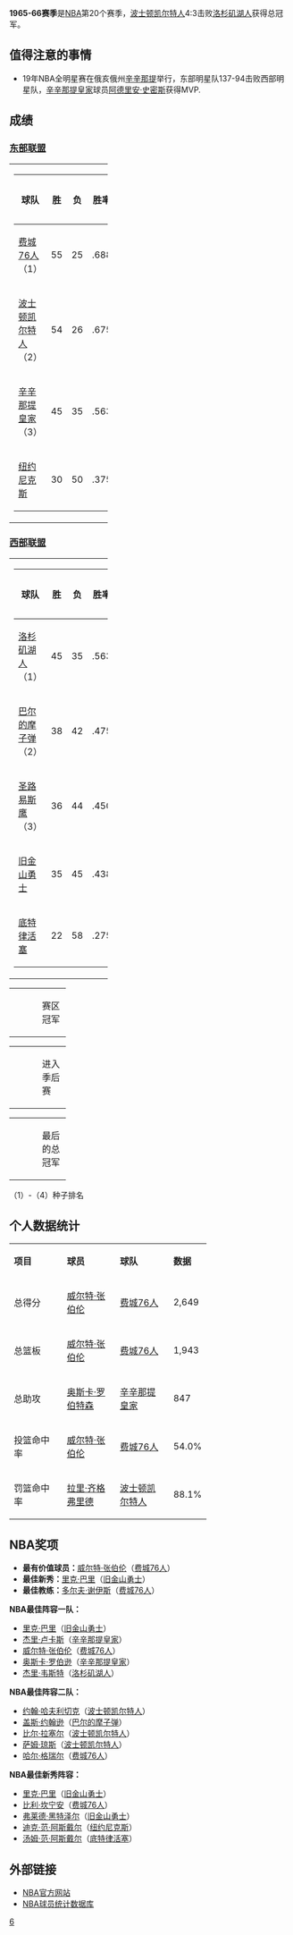 {{unreferenced|time=2016-04-28T09:28:33+00:00}}
{{noteTA|G1=NBA}}
'''1965-66赛季'''是[[NBA|NBA]]第20个赛季，[[波士顿凯尔特人|波士顿凯尔特人]]4:3击败[[洛杉矶湖人|洛杉矶湖人]]获得总冠军。

== 值得注意的事情 ==
*19年NBA全明星赛在俄亥俄州[[辛辛那提|辛辛那提]]举行，东部明星队137-94击败西部明星队，[[辛辛那提皇家|辛辛那提皇家]]球员[[阿德里安·史密斯_(篮球运动员)|阿德里安·史密斯]]获得MVP.

== 成绩 ==

=== [[東部聯盟_(NBA)|东部联盟]] ===

{|width=70%
|-
|width=50%|
{|class=wikitable 
|-
!width=55%|球队
!width=8%|胜
!width=8%|负
!width=15%|胜率
!width=14%|落后
|-style="background:#FFFFF0"
|bgcolor=#FFFF99|[[费城76人|费城76人]]（1）||55||25||.688||align=center|-
|-style="background:#f0f8ff"
|[[波士顿凯尔特人|波士顿凯尔特人]]（2）||54||26||.675||align=center|1
|-
|[[辛辛那提皇家|辛辛那提皇家]]（3）||45||35||.563||align=center|10
|-
|[[纽约尼克斯|纽约尼克斯]]||30||50||.375||align=center|25
|}
|}

=== [[西部聯盟_(NBA)|西部联盟]] ===

{|width=70%
|-
|width=50%|
{|class=wikitable 
|-
!width=55%|球队
!width=8%|胜
!width=8%|负
!width=15%|胜率
!width=14%|落后
|-style="background:#fffff0"
|[[洛杉矶湖人|洛杉矶湖人]]（1）||45||35||.563||align=center|-
|-style="background:#f0f8ff"
|[[巴尔的摩子弹|巴尔的摩子弹]]（2）||38||42||.475||align=center|7
|-
|[[圣路易斯鹰|圣路易斯鹰]]（3）||36||44||.450||align=center|9
|-
|[[旧金山勇士|旧金山勇士]]||35||45||.438||align=center|10
|-
|[[底特律活塞|底特律活塞]]||22||58||.275||align=center|23
|}
|}

{|border=0 width=20%
|-
|width=50% bgcolor=#fffff0|
|width=50%|赛区冠军
|}
{|border=0 width=20%
|-
|width=50% bgcolor=#f0f8ff|
|width=50%|进入季后赛
|}
{|border=0 width=20%
|-
|width=50% bgcolor=#FFFF99|
|width=50%|最后的总冠军
|}
（1）-（4）种子排名

== 个人数据统计 ==

{|class=wikitable width=70%
|-align=center
|width=30%|'''项目'''||width=30%|'''球员'''||width=30%|'''球队'''||width=10%|'''数据'''
|-align=center style="background:#f0f8ff"
|总得分||[[威尔特·张伯伦|威尔特·张伯伦]]||[[费城76人|费城76人]]||2,649
|-align=center
|总篮板||[[威尔特·张伯伦|威尔特·张伯伦]]||[[费城76人|费城76人]]||1,943
|-align=center style="background:#f0f8ff"
|总助攻||[[奥斯卡·罗伯特森|奥斯卡·罗伯特森]]||[[辛辛那提皇家|辛辛那提皇家]]||847
|-align=center
|投篮命中率||[[威尔特·张伯伦|威尔特·张伯伦]]||[[费城76人|费城76人]]||54.0%
|-align=center style="background:#f0f8ff"
|罚篮命中率||[[拉里·齐格弗里德|拉里·齐格弗里德]]||[[波士顿凯尔特人|波士顿凯尔特人]]||88.1%
|}

== NBA奖项 ==

*'''最有价值球员：'''[[威尔特·张伯伦|威尔特·张伯伦]]（[[费城76人|费城76人]]）
*'''最佳新秀：'''[[里克·巴里|里克·巴里]]（[[旧金山勇士|旧金山勇士]]）
*'''最佳教练：'''[[多尔夫·谢伊斯|多尔夫·谢伊斯]]（[[费城76人|费城76人]]）

'''NBA最佳阵容一队：'''
*[[里克·巴里|里克·巴里]]（[[旧金山勇士|旧金山勇士]]）
*[[杰里·卢卡斯|杰里·卢卡斯]]（[[辛辛那提皇家|辛辛那提皇家]]）
*[[威尔特·张伯伦|威尔特·张伯伦]]（[[费城76人|费城76人]]）
*[[奥斯卡·罗伯逊|奥斯卡·罗伯逊]]（[[辛辛那提皇家|辛辛那提皇家]]）
*[[杰里·韦斯特|杰里·韦斯特]]（[[洛杉矶湖人|洛杉矶湖人]]）

'''NBA最佳阵容二队：'''
*[[约翰·哈夫利切克|约翰·哈夫利切克]]（[[波士顿凯尔特人|波士顿凯尔特人]]）
*[[盖斯·约翰逊|盖斯·约翰逊]]（[[巴尔的摩子弹|巴尔的摩子弹]]）
*[[比尔·拉塞尔|比尔·拉塞尔]]（[[波士顿凯尔特人|波士顿凯尔特人]]）
*[[萨姆·琼斯|萨姆·琼斯]]（[[波士顿凯尔特人|波士顿凯尔特人]]）
*[[哈尔·格瑞尔|哈尔·格瑞尔]]（[[费城76人|费城76人]]）

'''NBA最佳新秀阵容：'''
*[[里克·巴里|里克·巴里]]（[[旧金山勇士|旧金山勇士]]）
*[[比利·坎宁安|比利·坎宁安]]（[[费城76人|费城76人]]）
*[[弗莱德·黑特泽尔|弗莱德·黑特泽尔]]（[[旧金山勇士|旧金山勇士]]）
*[[迪克·范·阿斯戴尔|迪克·范·阿斯戴尔]]（[[纽约尼克斯|纽约尼克斯]]）
*[[汤姆·范·阿斯戴尔|汤姆·范·阿斯戴尔]]（[[底特律活塞|底特律活塞]]）

== 外部链接 ==

*[http://www.nba.com NBA官方网站]{{Wayback|url=http://www.nba.com/ |date=20100128104238 }}
*[https://web.archive.org/web/20150205103359/http://www.btgraphix.com/nba/ NBA球员统计数据库]

{{start box}}
{{succession box |[[1964-65_NBA赛季|1964-65 NBA赛季]] |[[1966-67_NBA赛季|1966-67 NBA赛季]] |[[NBA赛季列表|NBA赛季]] |'''1965-66'''| 
}}
{{end box}}
{{NBA season|1966}}
{{NBA}}

[[Category:NBA赛季|6]]